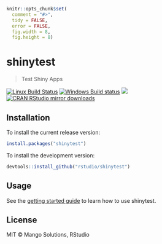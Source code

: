
```r
knitr::opts_chunk$set(
  comment = "#>",
  tidy = FALSE,
  error = FALSE,
  fig.width = 8,
  fig.height = 8)
```

# shinytest

> Test Shiny Apps

[![Linux Build Status](https://travis-ci.org/rstudio/shinytest.svg?branch=master)](https://travis-ci.org/rstudio/shinytest)
[![Windows Build status](https://ci.appveyor.com/api/projects/status/github/rstudio/shinytest?svg=true)](https://ci.appveyor.com/project/rstudio/shinytest)
[![](http://www.r-pkg.org/badges/version/shinytest)](http://www.r-pkg.org/pkg/shinytest)
[![CRAN RStudio mirror downloads](http://cranlogs.r-pkg.org/badges/shinytest)](http://www.r-pkg.org/pkg/shinytest)

## Installation

To install the current release version:

```r
install.packages("shinytest")
```

To install the development version:

```r
devtools::install_github("rstudio/shinytest")
```

## Usage

See the [getting started guide](https://rstudio.github.io/shinytest/articles/shinytest.html) to learn how to use shinytest.

## License

MIT © Mango Solutions, RStudio
